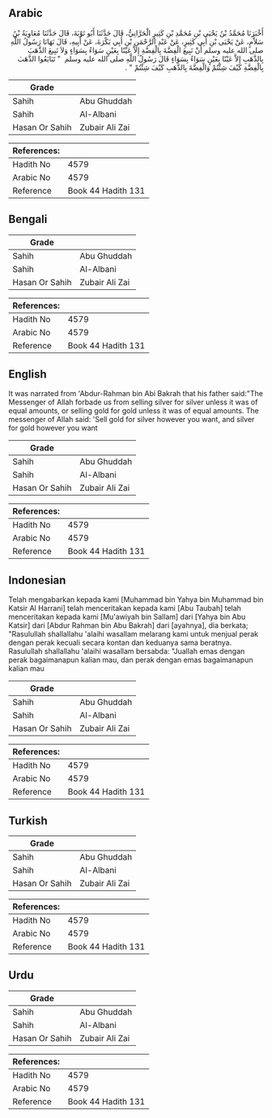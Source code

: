 ## Arabic


<div dir="rtl" lang="ar" style={{fontSize:'larger',backgroundColor:'#f8f9fa',padding:20}}>
أَخْبَرَنَا مُحَمَّدُ بْنُ يَحْيَى بْنِ مُحَمَّدِ بْنِ كَثِيرٍ الْحَرَّانِيُّ، قَالَ حَدَّثَنَا أَبُو تَوْبَةَ، قَالَ حَدَّثَنَا مُعَاوِيَةُ بْنُ سَلاَّمٍ، عَنْ يَحْيَى بْنِ أَبِي كَثِيرٍ، عَنْ عَبْدِ الرَّحْمَنِ بْنِ أَبِي بَكْرَةَ، عَنْ أَبِيهِ، قَالَ نَهَانَا رَسُولُ اللَّهِ صلى الله عليه وسلم أَنْ نَبِيعَ الْفِضَّةَ بِالْفِضَّةِ إِلاَّ عَيْنًا بِعَيْنٍ سَوَاءً بِسَوَاءٍ وَلاَ نَبِيعَ الذَّهَبَ بِالذَّهَبِ إِلاَّ عَيْنًا بِعَيْنٍ سَوَاءً بِسَوَاءٍ قَالَ رَسُولُ اللَّهِ صلى الله عليه وسلم ‏ "‏ تَبَايَعُوا الذَّهَبَ بِالْفِضَّةِ كَيْفَ شِئْتُمْ وَالْفِضَّةَ بِالذَّهَبِ كَيْفَ شِئْتُمْ ‏"‏ ‏.‏
</div>
<div style={{backgroundColor:'#f8f9fa',padding:20, marginBottom: 10}}><table> <thead> <tr> <th>Grade</th> <th></th> </tr> </thead> <tbody> <tr><td>Sahih</td><td>Abu Ghuddah</td></tr><tr><td>Sahih</td><td>Al-Albani</td></tr><tr><td>Hasan Or Sahih</td><td>Zubair Ali Zai</td></tr></tbody></table><table> <thead> <tr> <th>References:</th> <th></th> </tr> </thead> <tbody><tr><td>Hadith No</td><td>4579</td></tr><tr><td>Arabic No</td><td>4579</td></tr><tr><td>Reference</td><td>Book 44 Hadith 131</td></tr></tbody></table></div>

## Bengali


<div dir="ltr" lang="bn" style={{fontSize:'larger',backgroundColor:'#f8f9fa',padding:20}}>

</div>
<div style={{backgroundColor:'#f8f9fa',padding:20, marginBottom: 10}}><table> <thead> <tr> <th>Grade</th> <th></th> </tr> </thead> <tbody> <tr><td>Sahih</td><td>Abu Ghuddah</td></tr><tr><td>Sahih</td><td>Al-Albani</td></tr><tr><td>Hasan Or Sahih</td><td>Zubair Ali Zai</td></tr></tbody></table><table> <thead> <tr> <th>References:</th> <th></th> </tr> </thead> <tbody><tr><td>Hadith No</td><td>4579</td></tr><tr><td>Arabic No</td><td>4579</td></tr><tr><td>Reference</td><td>Book 44 Hadith 131</td></tr></tbody></table></div>

## English


<div dir="ltr" lang="en" style={{fontSize:'larger',backgroundColor:'#f8f9fa',padding:20}}>
It was narrated from 'Abdur-Rahman bin Abi Bakrah that his father said:"The Messenger of Allah forbade us from selling silver for silver unless it was of equal amounts, or selling gold for gold unless it was of equal amounts. The messenger of Allah said: 'Sell gold for silver however you want, and silver for gold however you want
</div>
<div style={{backgroundColor:'#f8f9fa',padding:20, marginBottom: 10}}><table> <thead> <tr> <th>Grade</th> <th></th> </tr> </thead> <tbody> <tr><td>Sahih</td><td>Abu Ghuddah</td></tr><tr><td>Sahih</td><td>Al-Albani</td></tr><tr><td>Hasan Or Sahih</td><td>Zubair Ali Zai</td></tr></tbody></table><table> <thead> <tr> <th>References:</th> <th></th> </tr> </thead> <tbody><tr><td>Hadith No</td><td>4579</td></tr><tr><td>Arabic No</td><td>4579</td></tr><tr><td>Reference</td><td>Book 44 Hadith 131</td></tr></tbody></table></div>

## Indonesian


<div dir="ltr" lang="id" style={{fontSize:'larger',backgroundColor:'#f8f9fa',padding:20}}>
Telah mengabarkan kepada kami [Muhammad bin Yahya bin Muhammad bin Katsir Al Harrani] telah menceritakan kepada kami [Abu Taubah] telah menceritakan kepada kami [Mu'awiyah bin Sallam] dari [Yahya bin Abu Katsir] dari [Abdur Rahman bin Abu Bakrah] dari [ayahnya], dia berkata; "Rasulullah shallallahu 'alaihi wasallam melarang kami untuk menjual perak dengan perak kecuali secara kontan dan keduanya sama beratnya. Rasulullah shallallahu 'alaihi wasallam bersabda: "Juallah emas dengan perak bagaimanapun kalian mau, dan perak dengan emas bagaimanapun kalian mau
</div>
<div style={{backgroundColor:'#f8f9fa',padding:20, marginBottom: 10}}><table> <thead> <tr> <th>Grade</th> <th></th> </tr> </thead> <tbody> <tr><td>Sahih</td><td>Abu Ghuddah</td></tr><tr><td>Sahih</td><td>Al-Albani</td></tr><tr><td>Hasan Or Sahih</td><td>Zubair Ali Zai</td></tr></tbody></table><table> <thead> <tr> <th>References:</th> <th></th> </tr> </thead> <tbody><tr><td>Hadith No</td><td>4579</td></tr><tr><td>Arabic No</td><td>4579</td></tr><tr><td>Reference</td><td>Book 44 Hadith 131</td></tr></tbody></table></div>

## Turkish


<div dir="ltr" lang="tr" style={{fontSize:'larger',backgroundColor:'#f8f9fa',padding:20}}>

</div>
<div style={{backgroundColor:'#f8f9fa',padding:20, marginBottom: 10}}><table> <thead> <tr> <th>Grade</th> <th></th> </tr> </thead> <tbody> <tr><td>Sahih</td><td>Abu Ghuddah</td></tr><tr><td>Sahih</td><td>Al-Albani</td></tr><tr><td>Hasan Or Sahih</td><td>Zubair Ali Zai</td></tr></tbody></table><table> <thead> <tr> <th>References:</th> <th></th> </tr> </thead> <tbody><tr><td>Hadith No</td><td>4579</td></tr><tr><td>Arabic No</td><td>4579</td></tr><tr><td>Reference</td><td>Book 44 Hadith 131</td></tr></tbody></table></div>

## Urdu


<div dir="rtl" lang="ur" style={{fontSize:'larger',backgroundColor:'#f8f9fa',padding:20}}>

</div>
<div style={{backgroundColor:'#f8f9fa',padding:20, marginBottom: 10}}><table> <thead> <tr> <th>Grade</th> <th></th> </tr> </thead> <tbody> <tr><td>Sahih</td><td>Abu Ghuddah</td></tr><tr><td>Sahih</td><td>Al-Albani</td></tr><tr><td>Hasan Or Sahih</td><td>Zubair Ali Zai</td></tr></tbody></table><table> <thead> <tr> <th>References:</th> <th></th> </tr> </thead> <tbody><tr><td>Hadith No</td><td>4579</td></tr><tr><td>Arabic No</td><td>4579</td></tr><tr><td>Reference</td><td>Book 44 Hadith 131</td></tr></tbody></table></div>